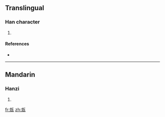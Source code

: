 ==Translingual==

===Han character===
{{Han char|rn=98|rad=瓦|as=04|sn=9|four=|canj=中山一女弓 (LUMVN)}}

# {{defn|Han|sort=瓦04}}

====References====
* {{Han ref|kx=0748.160|dkj=21458|dj=1157.030|hdz=21423.050|uh=74ED|ud=29933}}

----

==Mandarin==

===Hanzi===
{{cmn-hanzi|pin=[[dǎn]] ([[dan3]])|wg=tan<sup>3</sup>}}

# {{defn|Mandarin}}

[[fr:瓭]]
[[zh:瓭]]